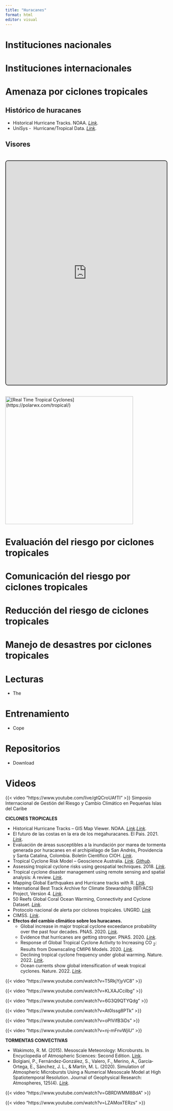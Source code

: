 ```yaml
---
title: "Huracanes"
format: html
editor: visual
---
```


# Instituciones nacionales

# 

# Instituciones internacionales

# 

# Amenaza por ciclones tropicales

## Histórico de huracanes

-   Historical Hurricane Tracks. NOAA. [*Link*](https://www.climate.gov/maps-data/dataset/historical-hurricane-tracks-gis-map-viewer).
-   UniSys -  Hurricane/Tropical Data. [*Link*](http://weather.unisys.com/hurricane/).

## Visores

```{=html}
<iframe src="https://realearth.ssec.wisc.edu/s/a3knSu" width="100%" height="700" style="border: 2px solid #333; border-radius: 8px; margin: 20px 0;" allowfullscreen></iframe>
```

[![\[Real Time Tropical Cyclones\](https://polarwx.com/tropical/)](images/Real%20Time%20Tropical%20Cyclones.png){width="400"}](https://polarwx.com/tropical/)

# Evaluación del riesgo por ciclones tropicales

# 

# Comunicación del riesgo por ciclones tropicales

# 

# Reducción del riesgo de ciclones tropicales

# 

# Manejo de desastres por ciclones tropicales

# 

# Lecturas

-   The

# **Entrenamiento**

-   Cope

# Repositorios

-   Download

# Videos

{{< video "https://www.youtube.com/live/gtQCroUAfTI" >}} Simposio Internacional de Gestión del Riesgo y Cambio Climático en Pequeñas Islas del Caribe

**CICLONES TROPICALES**

-   Historical Hurricane Tracks – GIS Map Viewer. NOAA. [*Link*](https://www.climate.gov/maps-data/dataset/historical-hurricane-tracks-gis-map-viewer).[*Link*](https://coast.noaa.gov/digitalcoast/tools/hurricanes.html).
-   El futuro de las costas en la era de los megahuracanes. El Pais. 2021. [*Link*](https://elpais.com/planeta-futuro/2021-01-18/el-futuro-de-las-costas-en-la-era-de-los-megahuracanes.html?fbclid=IwAR0e2kKsvMg5Ronfh7sqYHobpGWcWlN2LDKlFoL7awhMWPTEScX1RX2mUag).
-   Evaluación de áreas susceptibles a la inundación por marea de tormenta generada por huracanes en el archipiélago de San Andrés, Providencia y Santa Catalina, Colombia. Boletín Científico CIOH. [*Link*](https://ojs.dimar.mil.co/index.php/CIOH/article/view/465).
-   Tropical Cyclone Risk Model – Geoscience Australia. [*Link*](https://researchdata.edu.au/tropical-cyclone-risk-model/1241854). [*Github*](https://github.com/GeoscienceAustralia/tcrm).
-   Assessing tropical cyclone risks using geospatial techniques. 2018. [*Link*](https://www.sciencedirect.com/science/article/abs/pii/S014362281730259X#!).
-   Tropical cyclone disaster management using remote sensing and spatial analysis: A review. [*Link*](https://www.sciencedirect.com/science/article/abs/pii/S2212420916304794).
-   Mapping Global Earthquakes and Hurricane tracks with R. [*Link*](http://david-lallemant.com/mapping-global-earthquakes-and-hurricane-tracks-with-r-2/).
-   International Best Track Archive for Climate Stewardship (IBTrACS) Project, Version 4. [*Link*](https://www.ncei.noaa.gov/access/metadata/landing-page/bin/iso?id=gov.noaa.ncdc:C01552).
-   50 Reefs Global Coral Ocean Warming, Connectivity and Cyclone Dataset. [*Link*](https://doi.org/10.14264/uql.2019.782).
-   Protocolo nacional de alerta por ciclones tropicales. UNGRD. [*Link*](https://repositorio.gestiondelriesgo.gov.co/handle/20.500.11762/32580)
-   CIMSS. [*Link*](https://tropic.ssec.wisc.edu/).
-   **Efectos del cambio climático sobre los huracanes.**
    -   Global increase in major tropical cyclone exceedance probability over the past four decades. PNAS. 2020. [*Link*](https://www.pnas.org/content/117/22/11975.short).
    -   Evidence that hurricanes are getting stronger. PNAS. 2020. [*Link*](https://www.pnas.org/content/117/24/13194).
    -   Response of Global Tropical Cyclone Activity to Increasing CO <sub>2</sub>: Results from Downscaling CMIP6 Models. 2020. [*Link*](https://journals.ametsoc.org/configurable/content/journals$002fclim$002f34$002f1$002fjcliD200367.xml?t:ac=journals%24002fclim%24002f34%24002f1%24002fjcliD200367.xml).
    -   Declining tropical cyclone frequency under global warming. Nature. 2022. [*Link*](https://www.nature.com/articles/s41558-022-01388-4).
    -   Ocean currents show global intensification of weak tropical cyclones. Nature. 2022. [*Link*](https://www.nature.com/articles/s41586-022-05326-4).

::: {layout-ncol="2"}
{{< video "https://www.youtube.com/watch?v=T5RkjYjyVC8" >}}

{{< video "https://www.youtube.com/watch?v=KLXAJCciIbg" >}}

{{< video "https://www.youtube.com/watch?v=6G3Q9QTYQdg" >}}

{{< video "https://www.youtube.com/watch?v=At0Issg8PTk" >}}

{{< video "https://www.youtube.com/watch?v=oPIVifB3iDs" >}}

{{< video "https://www.youtube.com/watch?v=nj-mFnvWjiU" >}}
:::

**TORMENTAS CONVECTIVAS**

-   Wakimoto, R. M. (2015). Mesoscale Meteorology: Microbursts. In Encyclopedia of Atmospheric Sciences: Second Edition. [Link](https://doi.org/10.1016/B978-0-12-382225-3.00224-3).
-   Bolgiani, P., Fernández‐González, S., Valero, F., Merino, A., García‐Ortega, E., Sánchez, J. L., & Martín, M. L. (2020). Simulation of Atmospheric Microbursts Using a Numerical Mesoscale Model at High Spatiotemporal Resolution. Journal of Geophysical Research: Atmospheres, 125(4). [*Link*](https://doi.org/10.1029/2019JD031791).

::: {layout-ncol="2"}
{{< video "https://www.youtube.com/watch?v=GBRDWMM8BdA" >}}

{{< video "https://www.youtube.com/watch?v=LZAMoxTERzs" >}}
:::